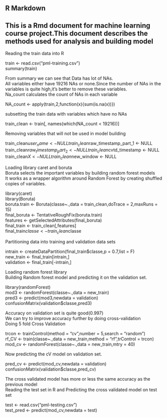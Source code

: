 ## R Markdown

## This is a Rmd document for machine learning course project.This document describes the methods used for analysis and building model  
Reading the train data into R

train <- read.csv("pml-training.csv")   
summary(train)  

From summary we can see that Data has lot of NAs.  
All variables either have 19216 NAs or none.Since the number of NAs in the variables is quite high,it's better to remove these variables.  
Na_count calculates the count of NAs in each variable   

NA_count <- apply(train,2,function(x){sum(is.na(x))})  


subsetting the train data with variables which have no NAs  


train_clean <- train[, names(which(NA_count < 19216))]  

Removing variables that will not be used in model building  

train_clean$user_name <- NULL  
train_clean$raw_timestamp_part_1 <- NULL  
train_clean$raw_timestamp_part_2 <- NULL  
train_clean$cvtd_timestamp <- NULL  
train_clean$X <- NULL  
train_clean$new_window <- NULL  


Loading library caret and boruta   
Boruta selects the important variables by building random forest models  
It works as a wrapper algorithm around Random Forest by creating shuffled copies of variables.  

library(caret)  
library(Boruta)  
boruta.train <- Boruta(classe~.,data = train_clean,doTrace = 2,maxRuns = 15)  
final_boruta <- TentativeRoughFix(boruta.train)  
features <- getSelectedAttributes(final_boruta)  
final_train <- train_clean[,features]  
final_train$classe <- train_clean$classe  


Partitioning data into training and validation data sets  


intrain <- createDataPartition(final_train$classe,p = 0.7,list = F)  
new_train <- final_train[intrain,]  
validation <- final_train[-intrain,]   


Loading random forest library  
Building Random forest model and predicting it on the validation set.  


library(randomForest)  
mod3 <- randomForest(classe~.,data = new_train)  
pred3 <- predict(mod3,newdata = validation)  
confusionMatrix(validation$classe,pred3)  


Accuracy on validation set is quite good(0.997)  
We can try to improve accuracy further by doing cross-validation  
Doing 5 fold Cross Validation  



trcon <- trainControl(method = "cv",number = 5,search = "random")  
rf_CV <- train(classe~.,data = new_train,method = "rf",trControl = trcon)  
mod_cv <- randomForest(classe~.,data = new_train,mtry = 40)  


Now predicting the cV model on validation set.  


pred_cv <- predict(mod_cv,newdata = validation)  
 confusionMatrix(validation$classe,pred_cv)  

The cross validated model has more or less the same accuracy as the previous model  
Reading the test set in R and Predicting the cross validated model on test set  


 test <- read.csv("pml-testing.csv")  
test_pred <- predict(mod_cv,newdata = test)  


